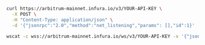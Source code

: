 
<Tabs>
  <TabItem value="cURL">

```bash
curl https://arbitrum-mainnet.infura.io/v3/YOUR-API-KEY \
  -X POST \
  -H "Content-Type: application/json" \
  -d '{"jsonrpc":"2.0","method":"net_listening","params": [],"id":1}'
```

  </TabItem>
  <TabItem value="WSS">

```bash
wscat -c wss://arbitrum-mainnet.infura.io/ws/v3/YOUR-API-KEY -x '{"jsonrpc":"2.0","method":"net_listening","params": [],"id":1}'
```

  </TabItem>
</Tabs>
